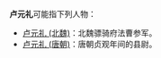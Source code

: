 '''卢元礼'''可能指下列人物：
*[[卢元礼_(北魏)|卢元礼 (北魏)]]：北魏骠骑府法曹参军。
*[[卢元礼_(唐朝)|卢元礼 (唐朝)]]：唐朝贞观年间的县尉。

{{消歧义|cat=三字卢姓人名消歧义}}